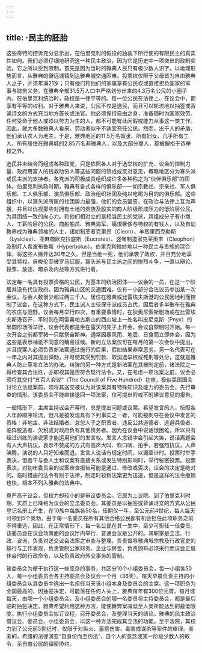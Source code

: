 ```yaml
---
---
---
```

title: ·民主的胚胎
---




这些奇特的控诉充分显示出，在伯里克利的假设的独裁下所行使的有限民主的真实性如何。我们必须仔细地研究这一种民主政治，因为它是历史中一项突出的政制实验。它之所以受到限制，首先是因为当时的雅典人民只有极少数人识字。以地理形势而言，从雅典的僻远城镇到达雅典城交通困难。投票权仅限于父母皆为自由雅典人之子，并须年满21岁；只有他们和他们的家属享有公民权或直接担负国家的军事与财务义务。在雅典全部31.5万人口中严格划分出来的4.3万名公民的小圈子内，在伯里克利统治时，政权是一律平等的。每一位公民在法律上、在议会中，都享有平等的权利。对于雅典人来说，公民不仅是选民，而且可以轮流地以抽签或背诵诗文的方式充当地方首长或法官。他必须保持自由之身，准备随时为国家效劳。任何受命于他人或须以劳力为生的人，都不可能有此闲暇或能力从事这一类工作。因此，就大多数雅典人看来，劳动者似乎不适宜充任公民。然而，出于人的矛盾，他们承认农人为地主。于是，雅典地区的11.5万名奴隶、所有妇女、几乎所有工人、所有居住在雅典城的2.85万名非雅典人，以及大部分商人，都被摒拒于选举权之外。

选民并未结合而组成各种政党，只是依照各人对于选举权的扩充、议会的控制力量、政府用富人的钱救助穷人等这些问题的赞成或反对意见，概略地区分为寡头派或民主派的支持者。各党派的积极成员组织成许多各种称之为“伙伴俱乐部”的团体。伯里克利执政时期，雅典有各式各样的俱乐部——如宗教社、宗亲社、军人俱乐部、工人俱乐部、演员俱乐部、政治组织社团及纯以吃喝为目的的俱乐部。这些组织中，以寡头派所属的社团势力最强，他们的会员盟誓，在政治与法律上互为声援，并且以仇视那些对拥有土地的贵族及殷实的商人阶级形成压力的低阶层公民，为其团结一致的向心力。和他们相对立的是相当民主的党派，其组成分子有小商人、工薪阶层的公民、商船船员、雅典海军、痛恨奢侈与特权的有钱人，以及自幼教养成为雅典领袖的人士，诸如制革者克里昂（Cleon）、羊贩里西克勒斯（Lysicles）、亚麻商欧克拉底斯（Eucrates）、竖琴制造家克莱奥丰（Cleophon）及制灯人希波布鲁斯（Hyperbolus）。伯里克利微妙地以一种民主与贵族的混合体，将这些人撇开达30年之久。但是当他一死，他们承袭了政权，并且充分地享受其特权。自梭伦至被罗马征服，寡头派与民主派之间的惨烈斗争，一直以辩论、投票、放逐、暗杀及内战等方式进行着。

法定每一名具有投票资格的公民，为基本的统治团体——议会的一员，在这一个阶层并没有代议政府。因为雅典山区的交通困难，仅有一小部分合法议员参加某一次会议，与会人数很少超过两三千人。居住在雅典或比雷埃夫斯港的公民因地利而控制了议会，在这种方式下，民主派人士较保守派成员占优，因后者多半散布在雅典的农庄与田野。议会每月举行四次，有重要事情时，在狄奥尼索斯剧场或在比雷埃夫斯港召开，平时则在阿雷奥帕古斯山的西山坡上一处名叫皮尼克斯（Pnyx）的半圆形场所举行，议会代表都是坐在露天的凳子上开会，会议自黎明时开始。每一次开会之前都宰猪一只献祭宙斯神。通常因暴风雨、地震、日食而立即休会，因为这些是表示神祇不同意的确凿征候。新的立法案仅可在每月的第一次会议中提出，并且提案人必须负责新法案通过施行的后果，假如结果非常恶劣，另一名代表可在一年之内对其提出弹劾，并可使其受到罚款、取消选举权或死刑等处分，这就是雅典人防止草率立法的办法。纠弹的另一种方式是新法案在其被制定前，诸法院之一得检查其合法性，亦即视其是否符合现行法令。又，在考虑一项法案之前，议会必须将其交付“五百人会议”（The Council of Five Hundred）初审，极似美国国会讨论立法提案前，须将其送交被认为对该案具有特殊知识及能力的委员会，先行审查的情形。该委员会不能直接退回一项法案，仅可提出附或不附建议意见的报告。

一般情形下，主席主持议会开幕时，总是提出问题或议案。希望发言的人，按照各人年龄顺序轮流，但凡是被发现具有下列事实之一者，可能被剥夺在会议中发言的资格：非地主、非法结婚者、怠忽人子之职责者、违反公共道德者、逃避兵役者、临阵脱逃者、欠税或对政府负有其他债务者。因为在议会中说话很困难，所以只有经过训练的演说家才能运用他们的发言权。发言人念错字会引起大笑，说话离题会有人大声抗议，表示不赞成的方式有高声大叫、吹口哨、拍手，若强烈抗议，人声沸腾，演说的人只好知难而退。发言人说话有规定时间，以漏壶计时。投票时举手表决，但若干与会人士和议案有直接关系或发生特别影响时，举行秘密投票。投票表决，对初审委员会的议案审查报告可能是通过、修改或否决，议会的决定是绝对的。临时措施的法令有别于法律，制定时较新法案更为迅速，但是这样的法令撤销也快，根本不列入雅典的法典中。

尊严高于议会，但权力却较小的是审议委员会。它原为上议院。到了伯里克利时期，实质上已降格为议会的立法委员会。其委员是以抽签或背诵诗文的方式从公民登记名册上产生，在10族中每族各50名，任期仅一年，至公元前4世纪，每人每天可领到5个奥勃。由于每一名委员在所有其他合格公民都有机会担任此项职务之前不得重选，因此，在正常情形下，每一名公民在其一生中，至少可担任一任委员。该委员会在议会场南面的会议厅内举行，普通会议是公开的。其职掌是立法、行政、咨询，负责对送交议会法案之审查与整理，负责督导雅典城宗教及行政官吏的操行与工作表现，负责管制公家财务、企业与房舍，负责颁布必须采行而议会正值休会时的行政命令，以及负责政府外交事务的管制。

该委员会为便于执行这一些庞杂的事务，共区分10个小组委员会，每一小组各50人，每一小组委员会各主持委员会及议会一个月（36天）。每天早晨负责主持的小组委员会从其委员中选出一名担任当天该小组本身及委员会的主席。这一项职务为全国最高的，因抽签决定，可能落在任何人头上，雅典每年有300位元首。每月或每天，由哪一个小组委员会，及小组委员会的哪一名委员将主持委员会，都是最后临时抽签决定。雅典希望利用这种方法，能使舞弊案减低至人类所能达到的最低限度。执行小组委员会拟订议程，召开委员会，及整理当天的结论。雅典的民主政治借议会、委员会、小组委员会，以这一种方法完成其立法的功能。至于法院，其权力到了公元前5世纪时，仅限于对纵火、蓄意伤害、毒害或谋杀等案件的审理。渐渐的，希腊的法律演变“自身份而至约法”，自个人的意念或某一阶级少数人的敕令，至自由公民的缜密协约。